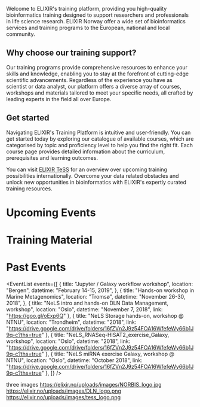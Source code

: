 Welcome to ELIXIR's training platform, providing you high-quality bioinformatics training designed to support researchers and professionals in life science research. ELIXIR Norway offer a wide set of bioinformatics services and training programs to the European, national and local community.

## Why choose our training support?

Our training programs provide comprehensive resources to enhance your skills and knowledge, enabling you to stay at the forefront of cutting-edge scientific advancements. Regardless of the experience you have as scientist or data analyst, our platform offers a diverse array of courses, workshops and materials tailored to meet your specific needs, all crafted by leading experts in the field all over Europe.

## Get started

Navigating ELIXIR's Training Platform is intuitive and user-friendly. You can get started today by exploring our catalogue of available courses, which are categorised by topic and proficiency level to help you find the right fit. Each course page provides detailed information about the curriculum, prerequisites and learning outcomes.

You can visit [ELIXIR TeSS](https://tess.elixir-europe.org/) for an overview over upcoming training possibilities internationally. Overcome your data related obstacles and unlock new opportunities in bioinformatics with ELIXIR's expertly curated training resources.

# Upcoming Events


# Training Material

# Past Events


<EventList
    events={[
        {
            title: "Jupyter / Galaxy workflow workshop",
            location: "Bergen",
            datetime: "February 14-15, 2019",
        },
        {
            title: "Hands-on workshop in Marine Metagenomics",
            location: "Tromsø",
            datetime: "November 26-30, 2018",
        },
        {
            title: "NeLS intro and hands-on DLN Data Management, workshop",
            location: "Oslo",
            datetime: "November 7, 2018",
            link: "https://goo.gl/oExp6Q"
        },
        {
            title: "NeLS Storage hands-on, workshop @ NTNU",
            location: "Trondheim",
            datetime: "2018",
            link: "https://drive.google.com/drive/folders/16fZVn2J9z54FOA16WfefeWy66b1J9q-c?ths=true"
        },
        {
            title: "NeLS_RNASeq-HISAT2_exercise_Galaxy, workshop",
            location: "Oslo",
            datetime: "2018",
            link: "https://drive.google.com/drive/folders/16fZVn2J9z54FOA16WfefeWy66b1J9q-c?ths=true"
        },
        {
            title: "NeLS miRNA exercise Galaxy, workshop @ NTNU",
            location: "Oslo",
            datetime: "October 2018",
            link: "https://drive.google.com/drive/folders/16fZVn2J9z54FOA16WfefeWy66b1J9q-c?ths=true"
        },
    ]}
/>


three images
https://elixir.no/uploads/images/NORBIS_logo.jpg
https://elixir.no/uploads/images/DLN_logo.png
https://elixir.no/uploads/images/tess_logo.png


